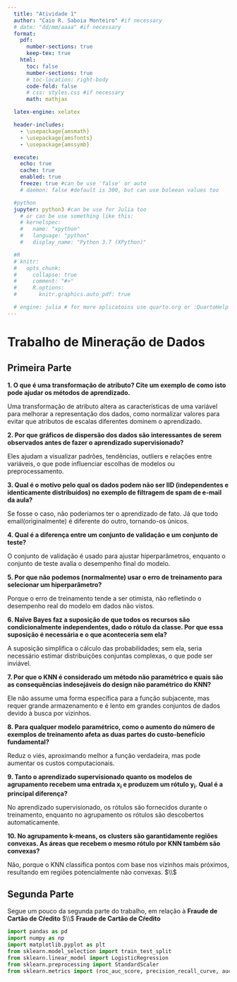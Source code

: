 ```yaml
--- 
  title: "Atividade 1"
  author: "Caio R. Saboia Monteiro" #if necessary
  # date: "dd/mm/aaaa" #if necessary
  format:
    pdf:
      number-sections: true
      keep-tex: true
    html:
      toc: false
      number-sections: true
      # toc-location: right-body
      code-fold: false
      # css: styles.css #if necessary
      math: mathjax

  latex-engine: xelatex

  header-includes:
    - \usepackage{amsmath}
    - \usepackage{amsfonts}
    - \usepackage{amssymb}

  execute:
    echo: true
    cache: true
    enabled: true
    freeze: true #can be use 'false' or auto
    # daemon: false #default is 300, but can use boleean values too 

  #python
  jupyter: python3 #can be use for Julia too
    # or can be use something like this:
    # kernelspec:
    #   name: "xpython"
    #   language: "python"
    #   display_name: "Python 3.7 (XPython)"

  #R
  # knitr:
  #   opts_chunk:
  #     collapse: true
  #     comment: "#>"
  #     R.options:
  #       knitr.graphics.auto_pdf: true

  # engine: julia # for more aplicatoins use quarto.org or :QuartoHelp Julia
---
```


# Trabalho de Mineração de Dados

## Primeira Parte

  **1. O que é uma transformação de atributo? Cite um exemplo de como isto pode ajudar os métodos de aprendizado.**

  Uma transformação de atributo altera as características de uma variável para melhorar a representação dos dados, como normalizar valores para evitar que atributos de escalas diferentes dominem o aprendizado.

  **2. Por que gráficos de dispersão dos dados são interessantes de serem observados antes de fazer o aprendizado supervisionado?**

  Eles ajudam a visualizar padrões, tendências, outliers e relações entre variáveis, o que pode influenciar escolhas de modelos ou preprocessamento.

  **3. Qual é o motivo pelo qual os dados podem não ser IID (independentes e identicamente distribuídos) no exemplo de filtragem de spam de e-mail da aula?**

  Se fosse o caso, não poderiamos ter o aprendizado de fato. Já que todo email(originalmente) é diferente do outro, tornando-os únicos.

  **4. Qual é a diferença entre um conjunto de validação e um conjunto de teste?**

  O conjunto de validação é usado para ajustar hiperparâmetros, enquanto o conjunto de teste avalia o desempenho final do modelo.

  **5. Por que não podemos (normalmente) usar o erro de treinamento para selecionar um hiperparâmetro?**

  Porque o erro de treinamento tende a ser otimista, não refletindo o desempenho real do modelo em dados não vistos.

  **6. Naïve Bayes faz a suposição de que todos os recursos são condicionalmente independentes, dado o rótulo da classe. Por que essa suposição é necessária e o que aconteceria sem ela?**

  A suposição simplifica o cálculo das probabilidades; sem ela, seria necessário estimar distribuições conjuntas complexas, o que pode ser inviável.

  **7. Por que o KNN é considerado um método não paramétrico e quais são as consequências indesejáveis do design não paramétrico do KNN?**

  Ele não assume uma forma específica para a função subjacente, mas requer grande armazenamento e é lento em grandes conjuntos de dados devido à busca por vizinhos.

  **8. Para qualquer modelo paramétrico, como o aumento do número de exemplos de treinamento afeta as duas partes do custo-benefício fundamental?**

  Reduz o viés, aproximando melhor a função verdadeira, mas pode aumentar os custos computacionais.

  **9. Tanto o aprendizado supervisionado quanto os modelos de agrupamento recebem uma entrada $\mathbf{x_i}$ e produzem um rótulo $\mathbf{y_i}$. Qual é a principal diferença?**

  No aprendizado supervisionado, os rótulos são fornecidos durante o treinamento, enquanto no agrupamento os rótulos são descobertos automaticamente.

  **10. No agrupamento k-means, os clusters são garantidamente regiões convexas. As áreas que recebem o mesmo rótulo por KNN também são convexas?**

  Não, porque o KNN classifica pontos com base nos vizinhos mais próximos, resultando em regiões potencialmente não convexas. $\\$

  <!-- \begin{enumerate} -->
  <!--   \item Primeiro item -->
  <!--   \item Segundo item -->
  <!--   \item Terceiro item -->
  <!-- \end{enumerate} -->

## Segunda Parte
  Segue um pouco da segunda parte do trabalho, em relação à $\textbf{Fraude de Cartão de Cŕedito}$
  $\\$ 
  $\textbf{Fraude de Cartão de Cŕedito}$ 

```python
import pandas as pd
import numpy as np
import matplotlib.pyplot as plt
from sklearn.model_selection import train_test_split
from sklearn.linear_model import LogisticRegression
from sklearn.preprocessing import StandardScaler
from sklearn.metrics import (roc_auc_score, precision_recall_curve, auc)
```
